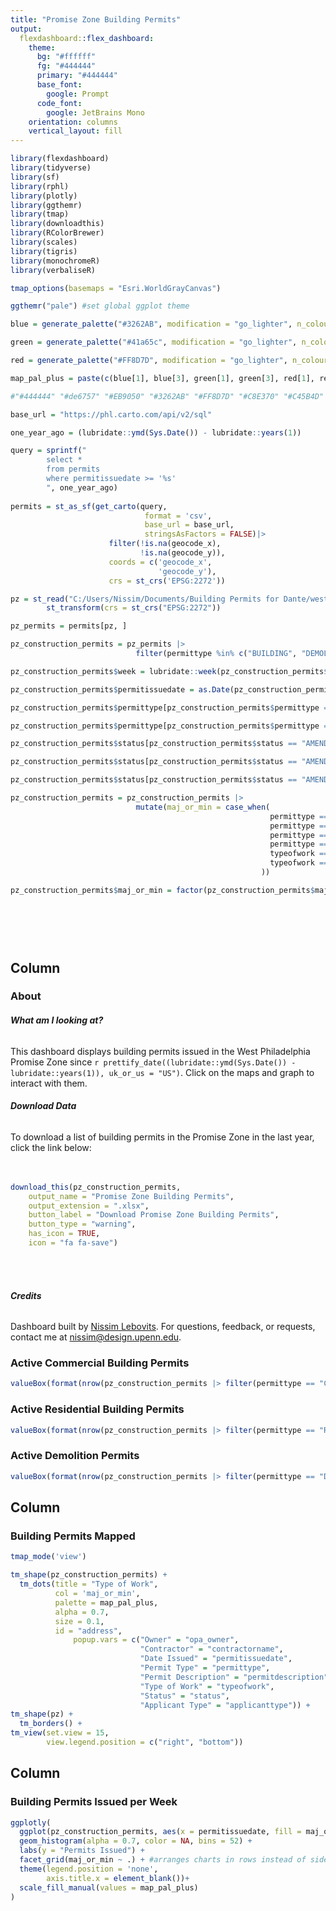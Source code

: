 ```yaml
---
title: "Promise Zone Building Permits"
output: 
  flexdashboard::flex_dashboard:
    theme:
      bg: "#ffffff"
      fg: "#444444"
      primary: "#444444"
      base_font:
        google: Prompt
      code_font:
        google: JetBrains Mono
    orientation: columns
    vertical_layout: fill
---
```


```{=html}
<style type="text/css">
.value-box .value {
    color: white;
}
.value-box .caption {
    color: white;
}
</style>
```

```r
library(flexdashboard)
library(tidyverse)
library(sf)
library(rphl)
library(plotly)
library(ggthemr)
library(tmap)
library(downloadthis)
library(RColorBrewer)
library(scales)
library(tigris)
library(monochromeR)
library(verbaliseR)

tmap_options(basemaps = "Esri.WorldGrayCanvas")

ggthemr("pale") #set global ggplot theme

blue = generate_palette("#3262AB", modification = "go_lighter", n_colours = 4, view_palette = T)

green = generate_palette("#41a65c", modification = "go_lighter", n_colours = 4, view_palette = T)

red = generate_palette("#FF8D7D", modification = "go_lighter", n_colours = 4, view_palette = T)

map_pal_plus = paste(c(blue[1], blue[3], green[1], green[3], red[1], red[3]))

#"#444444" "#de6757" "#EB9050" "#3262AB" "#FF8D7D" "#C8E370" "#C45B4D" "#41a65c" "#5E2C25" "#78695F"

```

```r
base_url = "https://phl.carto.com/api/v2/sql"

one_year_ago = (lubridate::ymd(Sys.Date()) - lubridate::years(1))

query = sprintf("
        select *
        from permits
        where permitissuedate >= '%s'
        ", one_year_ago)
  
permits = st_as_sf(get_carto(query,
                              format = 'csv',
                              base_url = base_url,
                              stringsAsFactors = FALSE)|>
                      filter(!is.na(geocode_x),
                             !is.na(geocode_y)),
                      coords = c('geocode_x',
                                 'geocode_y'),
                      crs = st_crs('EPSG:2272'))

pz = st_read("C:/Users/Nissim/Documents/Building Permits for Dante/west_phl_building_permits/west_phl_building_permits/Philadelphia_Promise_Zone.shp") |>
        st_transform(crs = st_crs("EPSG:2272"))

pz_permits = permits[pz, ]

pz_construction_permits = pz_permits |>
                            filter(permittype %in% c("BUILDING", "DEMOLITION", "RESIDENTIAL BUILDING"))

pz_construction_permits$week = lubridate::week(pz_construction_permits$permitissuedate)

pz_construction_permits$permitissuedate = as.Date(pz_construction_permits$permitissuedate)

pz_construction_permits$permittype[pz_construction_permits$permittype == "BUILDING"] = "COMMERCIAL"

pz_construction_permits$permittype[pz_construction_permits$permittype == "RESIDENTIAL BUILDING"] = "RESIDENTIAL"

pz_construction_permits$status[pz_construction_permits$status == "AMENDMENT READY FOR ISSUE"] = "AMEND. READY FOR ISSUE"

pz_construction_permits$status[pz_construction_permits$status == "AMENDMENT REVIEW"] = "AMEND. REVIEW"

pz_construction_permits$status[pz_construction_permits$status == "AMENDMENT APPLICATION INCOMPLETE"] = "AMEND. APP. INCOMPLETE"

pz_construction_permits = pz_construction_permits |>
                            mutate(maj_or_min = case_when(
                                                          permittype == "COMMERCIAL" & typeofwork == "ADDITION AND/OR ALTERATION" ~ "Minor Commercial",
                                                          permittype == "RESIDENTIAL" & typeofwork == "ADDITION AND/OR ALTERATION" ~ "Minor Residential",
                                                          permittype == "COMMERCIAL" & typeofwork == "NEW CONSTRUCTION" ~ "Major Commercial",
                                                          permittype == "RESIDENTIAL" & typeofwork == "NEW CONSTRUCTION" ~ "Major Residential",
                                                          typeofwork == "MINOR DEMOLITION" ~ "Minor Demolition",
                                                          typeofwork == "MAJOR DEMOLITION" ~ "Major Demolition"
                                                        ))

pz_construction_permits$maj_or_min = factor(pz_construction_permits$maj_or_min, levels = c("Major Commercial",
                                                                                            "Minor Commercial",
                                                                                            "Major Residential",
                                                                                            "Minor Residential",
                                                                                            "Major Demolition",
                                                                                            "Minor Demolition"))
```
  
  
## Column {data-width="250"}

### About

###### **What am I looking at?**
This dashboard displays building permits issued in the West Philadelphia Promise Zone since `r prettify_date((lubridate::ymd(Sys.Date()) - lubridate::years(1)), uk_or_us = "US")`. Click on the maps and graph to interact with them.

###### **Download Data**
To download a list of building permits in the Promise Zone in the last year, click the link below:
\
\
\
```r
download_this(pz_construction_permits,
    output_name = "Promise Zone Building Permits",
    output_extension = ".xlsx",
    button_label = "Download Promise Zone Building Permits",
    button_type = "warning",
    has_icon = TRUE,
    icon = "fa fa-save")
```
\
\

###### **Credits**

Dashboard built by [Nissim Lebovits](https://twitter.com/NissimLebovits). For questions, feedback, or requests, contact me at [nissim\@design.upenn.edu](mailto:nissim@design.upenn.edu){.email}.

### Active Commercial Building Permits

```r
valueBox(format(nrow(pz_construction_permits |> filter(permittype == "COMMERCIAL")), big.mark = ","), icon = "fa-building", color = "#3262AB")
```
### Active Residential Building Permits

```r
valueBox(format(nrow(pz_construction_permits |> filter(permittype == "RESIDENTIAL")), big.mark = ","), icon = "fa-home", color = "#41a65c")
```

### Active Demolition Permits

```r
valueBox(format(nrow(pz_construction_permits |> filter(permittype == "DEMOLITION")), big.mark = ","), icon = "fa-bomb", color = "#FF8D7D")
```

## Column {data-width="450"}

### **Building Permits Mapped**

```r
tmap_mode('view')

tm_shape(pz_construction_permits) +
  tm_dots(title = "Type of Work",
          col = 'maj_or_min',
          palette = map_pal_plus,
          alpha = 0.7,
          size = 0.1,
          id = "address",
              popup.vars = c("Owner" = "opa_owner",
                             "Contractor" = "contractorname",
                             "Date Issued" = "permitissuedate",
                             "Permit Type" = "permittype",
                             "Permit Description" = "permitdescription",
                             "Type of Work" = "typeofwork",
                             "Status" = "status",
                             "Applicant Type" = "applicanttype")) +
tm_shape(pz) +
  tm_borders() +
tm_view(set.view = 15,
        view.legend.position = c("right", "bottom"))
```

## Column {data-width="300"}

### Building Permits Issued per Week
```r
ggplotly(
  ggplot(pz_construction_permits, aes(x = permitissuedate, fill = maj_or_min)) +
  geom_histogram(alpha = 0.7, color = NA, bins = 52) +
  labs(y = "Permits Issued") +
  facet_grid(maj_or_min ~ .) + #arranges charts in rows instead of side by side
  theme(legend.position = 'none',
        axis.title.x = element_blank())+
  scale_fill_manual(values = map_pal_plus)
)
```